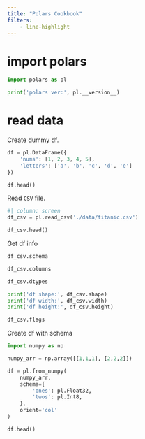 ```yaml
---
title: "Polars Cookbook"
filters:
    - line-highlight
---
```



# import polars

```python
import polars as pl

print('polars ver:', pl.__version__)
```

# read data

Create dummy df. 

```python
df = pl.DataFrame({
    'nums': [1, 2, 3, 4, 5],
    'letters': ['a', 'b', 'c', 'd', 'e']
})

df.head()
```

Read `CSV` file.

```python
#| column: screen
df_csv = pl.read_csv('./data/titanic.csv')

df_csv.head()
```

Get df info

```python
df_csv.schema
```

```python
df_csv.columns
```

```python
df_csv.dtypes
```

```python
print('df shape:', df_csv.shape)
print('df width:', df_csv.width)
print('df height:', df_csv.height)
```

```python
df_csv.flags
```

Create df with schema

```python
import numpy as np

numpy_arr = np.array([[1,1,1], [2,2,2]])

df = pl.from_numpy(
    numpy_arr,
    schema={
        'ones': pl.Float32,
        'twos': pl.Int8,
    },
    orient='col'
)

df.head()
```


